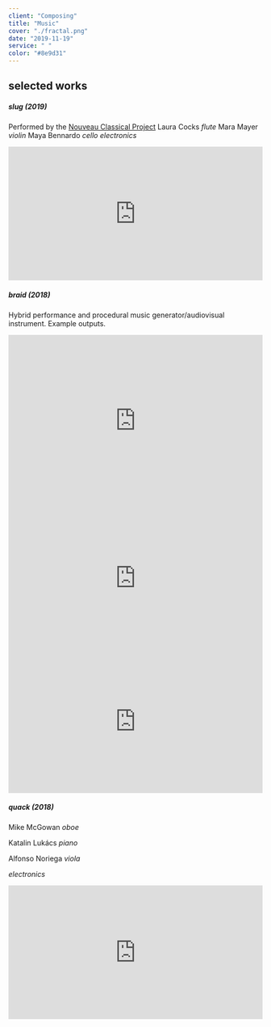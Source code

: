 ```yaml
---
client: "Composing"
title: "Music"
cover: "./fractal.png"
date: "2019-11-19"
service: " "
color: "#8e9d31"
---
```


## selected works


##### *slug (2019)*

Performed by the [Nouveau Classical Project](http://www.nouveauclassical.org/)
Laura Cocks *flute*
Mara Mayer *violin*
Maya Bennardo *cello*
*electronics*
<iframe width="100%" height="265" src="https://clyp.it/2xhpzsip/widget" frameborder="0"></iframe>





##### *braid (2018)*

Hybrid performance and procedural music generator/audiovisual instrument. Example outputs.
<iframe style="border: 0; width: 100%; height: 340px;" src="https://bandcamp.com/EmbeddedPlayer/album=4044243612/size=large/bgcol=ffffff/linkcol=0687f5/artwork=none/transparent=true/" seamless><a href="http://sambeebe.bandcamp.com/album/untitled">untitled by Sam Beebe</a></iframe>
<div style="width:100%;height:0px;position:relative;padding-bottom:56.250%;"><iframe src="https://streamable.com/s/2jqep/ruyvrd" frameborder="0" width="100%" height="100%" allowfullscreen style="width:100%;height:100%;position:absolute;left:0px;top:0px;overflow:hidden;"></iframe></div>

<div style="width:100%;height:0px;position:relative;padding-bottom:56.250%;"><iframe src="https://streamable.com/s/7fcof/azyyfr" frameborder="0" width="100%" height="100%" allowfullscreen style="width:100%;height:100%;position:absolute;left:0px;top:0px;overflow:hidden;"></iframe></div>


##### *quack (2018)*
Mike McGowan *oboe*

Katalin Lukács *piano*

Alfonso Noriega *viola*

*electronics*

<iframe width="100%" height="265" src="https://clyp.it/tu1apfc0/widget" frameborder="0"></iframe>
